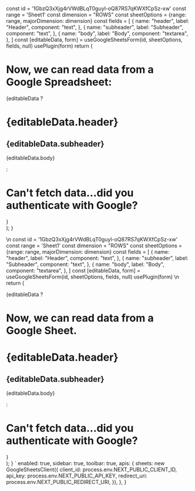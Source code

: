   const id = '1GbzQ3xXjg4rVWdBLqT0guyl-oQ87RS7qKWXfCpSz-xw'
  const range = 'Sheet1'
  const dimension = "ROWS"
  const sheetOptions = {range: range, majorDimension: dimension}
  const fields = [
    {
      name: "header",
      label: "Header",
      component: "text",
    },
    {
      name: "subheader",
      label: "Subheader",
      component: "text",
    },
    {
      name: "body",
      label: "Body",
      component: "textarea",
    },
  ]
  const [editableData, form] = useGoogleSheetsForm(id, sheetOptions, fields, null)
  usePlugin(form)
  return (
    <div className='home'>
      <h1>Now, we can read data from a Google Spreadsheet: </h1>
      {editableData ? 
        <div>
          <h1>{editableData.header}</h1>
          <h2>{editableData.subheader}</h2>
          <p>{editableData.body}</p>
        </div>
        :
        <h1>Can't fetch data...did you authenticate with Google?</h1>
      }  
    </div>
  );
}

\n
  const id = '1GbzQ3xXjg4rVWdBLqT0guyl-oQ87RS7qKWXfCpSz-xw'
  const range = 'Sheet1'
  const dimension = "ROWS"
  const sheetOptions = {range: range, majorDimension: dimension}
  const fields = [
    {
      name: "header",
      label: "Header",
      component: "text",
    },
    {
      name: "subheader",
      label: "Subheader",
      component: "text",
    },
    {
      name: "body",
      label: "Body",
      component: "textarea",
    },
  ]
  const [editableData, form] = useGoogleSheetsForm(id, sheetOptions, fields, null)
  usePlugin(form)
  \n
  return (
    <div className='home'>
      {editableData ? 
        <div>
          <h1>Now, we can read data from a Google Sheet.</h1>
          <h1>{editableData.header}</h1>
          <h2>{editableData.subheader}</h2>
          <p>{editableData.body}</p>
        </div>
        :
        <h1>Can't fetch data...did you authenticate with Google?</h1>
      }
    </div>
  );
}
`
    enabled: true,
    sidebar: true,
    toolbar: true,
    apis: {
      sheets: new GoogleSheetsClient({
        client_id: process.env.NEXT_PUBLIC_CLIENT_ID,
        api_key: process.env.NEXT_PUBLIC_API_KEY,
        redirect_uri: process.env.NEXT_PUBLIC_REDIRECT_URI,
      }),
    },
}

<TinacmsSheetsProvider>
  <Home />
</TinacmsSheetsProvider>


